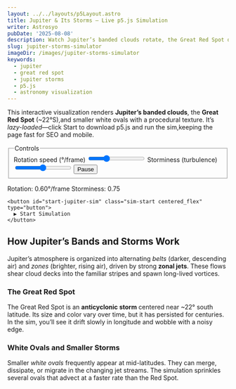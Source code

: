 ```yaml
---
layout: ../../layouts/p5Layout.astro
title: Jupiter & Its Storms — Live p5.js Simulation
writer: Astrosyo
pubDate: '2025-08-08'
description: Watch Jupiter’s banded clouds rotate, the Great Red Spot drift, and white ovals migrate — all in a fast, lazy-loaded p5.js simulation.
slug: jupiter-storms-simulator
imageDir: /images/jupiter-storms-simulator
keywords:
  - jupiter
  - great red spot
  - jupiter storms
  - p5.js
  - astronomy visualization
---
```

<link rel="stylesheet" href="/p5/posts/jupyters-storms.css" />

<div class="p5-container centered_flex">
  <p class="Tool-Explanation">This interactive visualization renders <strong>Jupiter’s banded clouds</strong>, the <strong>Great Red Spot</strong> (~22°S),and smaller white ovals with a procedural texture. It’s <em>lazy-loaded</em>—click Start to download p5.js and run the sim,keeping the page fast for SEO and mobile.</p>

  <div class="upper-div">
    <form class="sim-controls" onsubmit="return false" aria-label="Simulation controls">
      <fieldset class="controls-group">
        <legend>Controls</legend>
        <label>
          Rotation speed (°/frame)
          <input id="js-speed" type="range" min="0" max="2" step="0.01" value="0.6" />
        </label>
        <label>
          Storminess (turbulence)
          <input id="js-storm" type="range" min="0" max="1.5" step="0.01" value="0.75" />
        </label>
        <button id="js-pause" class="pill" type="button">Pause</button>
      </fieldset>
    </form>
  </div>

  <figcaption class="sim-caption">
    <span>Rotation: <output id="out-rot">0.60</output>°/frame</span>
    <span>Storminess: <output id="out-storm">0.75</output></span>
  </figcaption>

  <div class="sim-stage">
    <div id="jupiter-sim" class="sim-canvas" aria-label="Jupiter storms canvas"></div>

    <button id="start-jupiter-sim" class="sim-start centered_flex" type="button">
      ▶ Start Simulation
    </button>
  </div>
</div>

<div class="p5-article">
  <h2>How Jupiter’s Bands and Storms Work</h2>
  <p>
    Jupiter’s atmosphere is organized into alternating <em>belts</em> (darker, descending air) and <em>zones</em> (brighter, rising air),
    driven by strong <strong>zonal jets</strong>. These flows shear cloud decks into the familiar stripes and spawn long-lived vortices.
  </p>

  <h3>The Great Red Spot</h3>
  <p>
    The Great Red Spot is an <strong>anticyclonic storm</strong> centered near ~22° south latitude. Its size and color vary over time,
    but it has persisted for centuries. In the sim, you’ll see it drift slowly in longitude and wobble with a noisy edge.
  </p>

  <h3>White Ovals and Smaller Storms</h3>
  <p>
    Smaller <em>white ovals</em> frequently appear at mid-latitudes. They can merge, dissipate, or migrate in the changing jet streams.
    The simulation sprinkles several ovals that advect at a faster rate than the Red Spot.
  </p>
</div>

<script type="module" src="/p5/bootstrap-jupiter.js"></script>